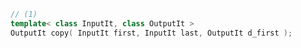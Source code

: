 ```cpp
// (1)
template< class InputIt, class OutputIt >
OutputIt copy( InputIt first, InputIt last, OutputIt d_first );
```

